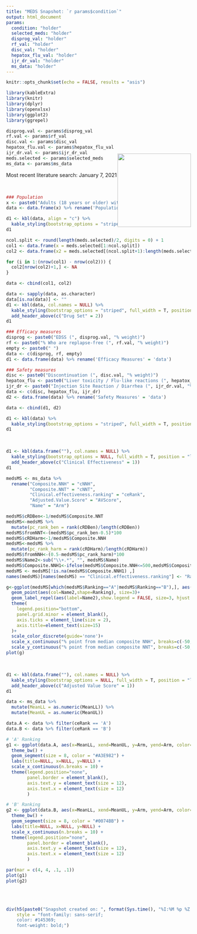 ```yaml
---
title: "MEDS Snapshot: `r params$condition`"
output: html_document
params:
  condition: "holder"
  selected_meds: "holder"
  disprog_val: "holder"
  rf_val: "holder"
  disc_val: "holder"
  hepatox_flu_val: "holder"
  ijr_dr_val: "holder"
  ms_data: "holder"
---
```


<style>
  .flat-table {
    display: block;
    font-family: sans-serif;
    -webkit-font-smoothing: antialiased;
    font-size: 115%;
    overflow: auto;
    width: auto;
  }
  h1 {
  color: #145369;
  font-weight: bold;
  }
  table {
  width: 100%;
  margin-bottom: 0px !important;
  }
  thead {
    background-color: #0079C2;
    color: white;
    font-weight: normal;
    padding: 20px 30px;
    text-align: center;
  }
  tbody {
    background-color: rgb(255, 255, 255);
    color: rgb(111, 111, 111);
    padding: 20px 30px;
  }
</style>

```r
knitr::opts_chunk$set(echo = FALSE, results = "asis")

library(kableExtra)
library(knitr)
library(dplyr)
library(openxlsx)
library(ggplot2)
library(ggrepel)

disprog.val <- params$disprog_val
rf.val <- params$rf_val
disc.val <- params$disc_val
hepatox_flu.val <- params$hepatox_flu_val
ijr_dr.val <- params$ijr_dr_val
meds.selected <- params$selected_meds
ms_data <- params$ms_data
```

<img style="float: right; width: 200px; margin-top: -50px" src="https://www.bcbs.com/themes/custom/bcbs/img/full-logo.svg">


Most recent literature search: January 7, 2021

\

```r
### Population
x <- paste0("Adults (18 years or older) with relapsing remitting or progressive multiple sclerosis")
data <- data.frame(x) %>% rename('Population' = 'x')

d1 <- kbl(data, align = "c") %>%
  kable_styling(bootstrap_options = "striped", full_width = T, position = "left")
d1
```


```r
ncol.split <- round(length(meds.selected)/2, digits = 0) + 1
col1 <- data.frame(x = meds.selected[1:ncol.split])
col2 <- data.frame(x2 = meds.selected[(ncol.split+1):length(meds.selected)])

for (i in 1:(nrow(col1) - nrow(col2))) {
  col2[nrow(col2)+1,] <- NA
}

data <- cbind(col1, col2)

data <- sapply(data, as.character) 
data[is.na(data)] <- ""
d1 <- kbl(data, col.names = NULL) %>%
  kable_styling(bootstrap_options = "striped", full_width = T, position = "left") %>%
  add_header_above(c("Drug Set" = 2))
d1
```

```r

### Efficacy measures
disprog <- paste0("EDSS (", disprog.val, "% weight)")
rf <- paste0("% Who are replapse-free (", rf.val, "% weight)")
empty <- paste0(" ")
data <- c(disprog, rf, empty)
d1 <- data.frame(data) %>% rename('Efficacy Measures' = 'data')

### Safety measures
disc <- paste0("Discontinuation (", disc.val, "% weight)")
hepatox_flu <- paste0("Liver toxicity / Flu-like reactions (", hepatox_flu.val, "% weight)")
ijr_dr <- paste0("Injection Site Reaction / Diarrhea (", ijr_dr.val, "% weight)")
data <- c(disc, hepatox_flu, ijr_dr)
d2 <- data.frame(data) %>% rename('Safety Measures' = 'data')

data <- cbind(d1, d2)

d1 <- kbl(data) %>%
  kable_styling(bootstrap_options = "striped", full_width = T, position = "left")
d1
```

\

```r

d1 <- kbl(data.frame(""), col.names = NULL) %>%
  kable_styling(bootstrap_options = NULL, full_width = T, position = "left") %>%
  add_header_above(c("Clinical Effectiveness" = 1))
d1

medsMS <- ms_data %>%
  rename("Composite.NNH" = "cNNH",
         "Composite.NNT" = "cNNT",
         "Clinical.effectiveness.ranking" = "ceRank",
         "Adjusted.Value.Score" = "AVScore",
         "Name" = "Arm")

medsMS$cRDBen<-1/medsMS$Composite.NNT
medsMS<-medsMS %>%
  mutate(pc_rank_ben = rank(cRDBen)/length(cRDBen))
medsMS$fromNNT<-(medsMS$pc_rank_ben-0.5)*100
medsMS$cRDHarm<-1/medsMS$Composite.NNH
medsMS<-medsMS %>%
  mutate(pc_rank_harm = rank(cRDHarm)/length(cRDHarm))
medsMS$fromNNH<-(0.5-medsMS$pc_rank_harm)*100
medsMS$Name2<-sub("\\+.*", "", medsMS$Name)
medsMS$Composite.NNH1<-ifelse(medsMS$Composite.NNH<=500,medsMS$Composite.NNH,ifelse(medsMS$Composite.NNH<11000,NA,medsMS$Composite.NNH-10500))
medsMS <- medsMS[!is.na(medsMS$Composite.NNH1) ,]
names(medsMS)[names(medsMS) == "Clinical.effectiveness.ranking"] <- "Ranking"

g<-ggplot(medsMS[which(medsMS$Ranking=="A"|medsMS$Ranking=="B"),], aes(y=fromNNT, x=fromNNH))+
  geom_point(aes(col=Name2,shape=Ranking), size=3)+ 
  geom_label_repel(aes(label=Name2),show.legend = FALSE, size=3, hjust = 0.5, vjust = 0.5, fill = alpha(c("white"),0.5))+
  theme(
    legend.position="bottom",
    panel.grid.minor = element_blank(),
    axis.ticks = element_line(size = 2),
    axis.title=element_text(size=15)
  )+
  scale_color_discrete(guide='none')+
  scale_x_continuous("% point from median composite NNH", breaks=c(-50,-20,0,20,50), limits = c(-50,50))+
  scale_y_continuous("% point from median composite NNT", breaks=c(-50,-20,0,20,50))
plot(g)

```

\

```r

d1 <- kbl(data.frame(""), col.names = NULL) %>%
  kable_styling(bootstrap_options = NULL, full_width = T, position = "left") %>%
  add_header_above(c("Adjusted Value Score" = 1))
d1

data <- ms_data %>%
  mutate(MeanLL = as.numeric(MeanLL)) %>%
  mutate(MeanUL = as.numeric(MeanUL))

data.A <- data %>% filter(ceRank == 'A')
data.B <- data %>% filter(ceRank == 'B')

# 'A' Ranking
g1 <- ggplot(data.A, aes(x=MeanLL, xend=MeanUL, y=Arm, yend=Arm, color=ceRank)) +
  theme_bw() + 
  geom_segment(size = 8, color = "#A3E982") + 
  labs(title=NULL, x=NULL, y=NULL) +
  scale_x_continuous(n.breaks = 10) +
  theme(legend.position="none",
        panel.border = element_blank(),
        axis.text.y = element_text(size = 12),
        axis.text.x = element_text(size = 12)
        ) 

# 'B' Ranking 
g2 <- ggplot(data.B, aes(x=MeanLL, xend=MeanUL, y=Arm, yend=Arm, color=ceRank)) +
  theme_bw() + 
  geom_segment(size = 8, color = "#0074BB") + 
  labs(title=NULL, x=NULL, y=NULL) +
  scale_x_continuous(n.breaks = 10) +
  theme(legend.position="none",
        panel.border = element_blank(),
        axis.text.y = element_text(size = 12),
        axis.text.x = element_text(size = 12)
        ) 

par(mar = c(4, 4, .1, .1))
plot(g1)
plot(g2)

```

\
\

```r

div(h5(paste0("Snapshot created on: ", format(Sys.time(), "%I:%M %p %Z  %m-%d-%Y"))), 
    style = "font-family: sans-serif; 
    color: #145369;
    font-weight: bold;")

```

